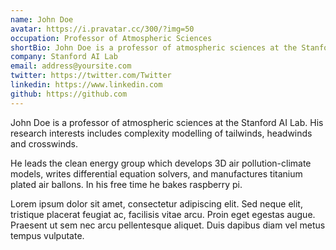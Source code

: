```yaml
---
name: John Doe
avatar: https://i.pravatar.cc/300/?img=50
occupation: Professor of Atmospheric Sciences
shortBio: John Doe is a professor of atmospheric sciences at the Stanford AI Lab. His research interests includes complexity modelling of tailwinds, headwinds and crosswinds.
company: Stanford AI Lab
email: address@yoursite.com
twitter: https://twitter.com/Twitter
linkedin: https://www.linkedin.com
github: https://github.com
---
```


John Doe is a professor of atmospheric sciences at the Stanford AI Lab. His research interests includes complexity modelling of tailwinds, headwinds and crosswinds.

He leads the clean energy group which develops 3D air pollution-climate models, writes differential equation solvers, and manufactures titanium plated air ballons. In his free time he bakes raspberry pi.

Lorem ipsum dolor sit amet, consectetur adipiscing elit. Sed neque elit, tristique placerat feugiat ac, facilisis vitae arcu. Proin eget egestas augue. Praesent ut sem nec arcu pellentesque aliquet. Duis dapibus diam vel metus tempus vulputate.
